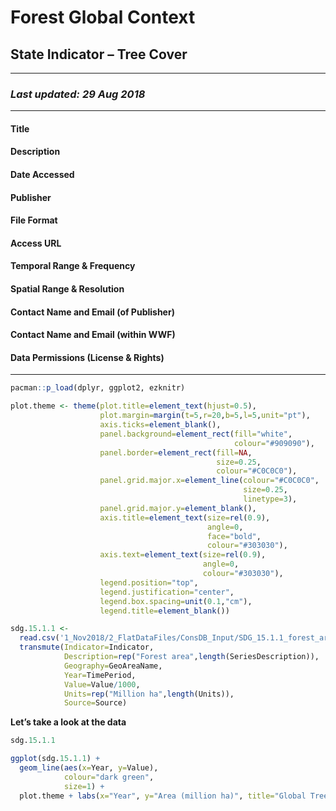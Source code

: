 # Forest Global Context
## State Indicator -- Tree Cover
___

### _Last updated: 29 Aug 2018_
____

#### Title

#### Description
#### Date Accessed
#### Publisher
#### File Format
#### Access URL
#### Temporal Range & Frequency
#### Spatial Range & Resolution
#### Contact Name and Email (of Publisher)
#### Contact Name and Email (within WWF)
#### Data Permissions (License & Rights)


____
```r
pacman::p_load(dplyr, ggplot2, ezknitr)

plot.theme <- theme(plot.title=element_text(hjust=0.5),
                    plot.margin=margin(t=5,r=20,b=5,l=5,unit="pt"),
                    axis.ticks=element_blank(),
                    panel.background=element_rect(fill="white",
                                                  colour="#909090"),
                    panel.border=element_rect(fill=NA,
                                              size=0.25,
                                              colour="#C0C0C0"),
                    panel.grid.major.x=element_line(colour="#C0C0C0",
                                                    size=0.25,
                                                    linetype=3),
                    panel.grid.major.y=element_blank(),
                    axis.title=element_text(size=rel(0.9),
                                            angle=0,
                                            face="bold",
                                            colour="#303030"),
                    axis.text=element_text(size=rel(0.9),
                                           angle=0,
                                           colour="#303030"),
                    legend.position="top",
                    legend.justification="center",
                    legend.box.spacing=unit(0.1,"cm"),
                    legend.title=element_blank())

sdg.15.1.1 <- 
  read.csv('1_Nov2018/2_FlatDataFiles/ConsDB_Input/SDG_15.1.1_forest_area_dl_2018_0828.csv') %>%
  transmute(Indicator=Indicator,
            Description=rep("Forest area",length(SeriesDescription)),
            Geography=GeoAreaName,
            Year=TimePeriod,
            Value=Value/1000,
            Units=rep("Million ha",length(Units)),
            Source=Source)
```

__Let's take a look at the data__
```r

sdg.15.1.1

ggplot(sdg.15.1.1) +
  geom_line(aes(x=Year, y=Value),
            colour="dark green",
            size=1) +
  plot.theme + labs(x="Year", y="Area (million ha)", title="Global Tree Cover")

```


